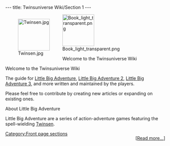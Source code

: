 ---
title: Twinsuniverse Wiki/Section 1
---

<div class="fpbox plain desktopright mobilecenter"><!-- BEGIN Welcome box-->
<div class="nomobile" style="float:left;">[[File:Twinsen.jpg|100px]]</div><div class="mobileonly">[[File:Book light transparent.png|100px|center]]</div>
<div class="mainheading nomobile">Welcome to the Twinsuniverse&nbsp;Wiki</div><div class="heading mobileonly">Welcome to the Twinsuniverse Wiki</div>
<div>The guide for [[Little Big Adventure]], [[Little Big Adventure 2]], [[Little Big Adventure 3]], and more written and maintained by the players.</div>
<div>Please feel free to contribute by creating new articles or expanding on existing ones.</div>
</div><!--END Welcome box-->

<div class="fpbox mobilecollapsible"><!-- BEGIN Spotlight box-->
<div class="heading desktopcenter mobileleft">About Little Big Adventure</div>
<div class="body">
Little Big Adventure are a series of action-adventure games featuring the spell-wielding [[Twinsen]]. <div style="float: right;"><nowiki>[</nowiki>[[Little Big Adventure|Read more...]]<nowiki>]</nowiki></div>
</div>
</div><!--END Welcome and Description Spotlight box--><noinclude>

[[Category:Front page sections]]</noinclude>